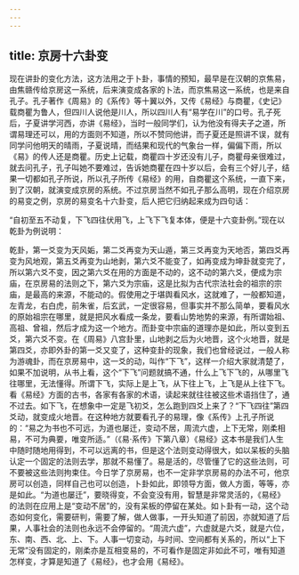 ```yaml
---
---
---
```

title: 京房十六卦变
---




现在讲卦的变化方法，这方法用之于卜卦，事情的预知，最早是在汉朝的京焦易，由焦赣传给京房这一系统，后来演变成各家的卜法，而京焦易这一系统，也是来自孔子。孔子著作《周易》的《系传》等十翼以外，又传《易经》与商瞿，《史记》载商瞿为鲁人，但四川人说他是川人，所以四川人有“易学在川”的口号。孔子死后，子夏讲学河西，亦讲《易经》，当时一般同学们，认为他没有得夫子之道，所谓易理还可以，用的方面则不知道，所以不赞同他讲，而子夏还是照讲不误，就有同学问他明天的晴雨，子夏说晴，而结果和现代的气象台一样，偏偏下雨，所以《易》的传人还是商瞿。历史上记载，商瞿四十岁还没有儿子，商瞿母亲很难过，就去问孔子，孔子叫她不要难过，告诉她商瞿在四十岁以后，会有三个好儿子，结果一切都如孔子所说，所以孔子所传《易经》的用，自商瞿这个系统，一直下来，到了汉朝，就演变成京房的系统。不过京房当然不如孔子那么高明，现在介绍京房的易变之例，京房的易变名十六卦变，后人把它归纳起来成为四句话：

“自初至五不动复，下飞四往伏用飞，上飞下飞复本体，便是十六变卦例。”现在以乾卦为例说明：

乾卦，第一爻变为天风姤，第二爻再变为天山遁，第三爻再变为天地否，第四爻再变为风地观，第五爻再变为山地剥，第六爻不能变了，如再变成为坤卦就变完了，所以第六爻不变，因之第六爻在用的方面是不动的，这不动的第六爻，便成为宗庙，在京房易的法则之下，第六爻为宗庙，这是比拟为古代宗法社会的祖宗的宗庙，是最高的来源，不能动的。假使用之于堪舆看风水，这就难了，一般都知道，左青龙，右白虎，前朱雀，后玄武，一定很容易，但事实并不那么简单，要看风水的原始祖宗在哪里，就是把风水看成一条龙，要看山势地势的来源，有所谓始祖、高祖、曾祖，然后才成为这一个地方。而卦变中宗庙的道理亦是如此，所以变到五爻，第六爻不变。在《周易》八宫卦里，山地剥之后为火地晋，这个火地晋，就是第四爻，亦即外卦的第一爻又变了，这种变卦的现象，我们也曾经说过，一般人称为游魂卦，而在京房易中，这一爻的动，叫作“下飞”，这样一介绍大家就清楚了，如果不加说明，从书上看，这个“下飞”问题就搞不通，什么上飞下飞的，从哪里飞往哪里，无法懂得。所谓下飞，实际上是上飞，从下往上飞，上飞是从上往下飞。看《易经》方面的古书，各家有各家的术语，读起来就往往被这些术语挡住了，通不过去。如下飞，在想象中一定是飞初爻，怎么跑到四爻上来了？“下飞四往”第四爻动，就变成火地晋。在这种地方就要看孔子的易理，像《系传》上孔子所说的：“易之为书也不可远，为道也屡迁，变动不居，周流六虚，上下无常，刚柔相易，不可为典要，唯变所适。”（《易·系传》下第八章）《易经》这本书是我们人生中随时随地用得到，不可以远离的书，但是这个法则变动得很大，如以呆板的头脑认定一个固定的法则去学，那就不易懂了。易是活的，尽管懂了它的这些法则，可不要被这些法则拘束住。今日学了京房易，也不一定非学京房易的办法不可，他京房可以创造，同样自己也可以创造，卜卦如此，即领导方面，做人方面，等等，亦是如此。“为道也屡迁”，要晓得变，不会变没有用，智慧是非常灵活的，《易经》的法则在应用上是“变动不居”的，没有呆板的停留在某处。如卜卦有一动，这个动态如何变化，需要研判，需要了解，做人做事，一开头知道了前因，亦就知道了后果，人事社会的法则也永远不会停留的。“周流六虚”，六虚就是六爻，就是六位，东、南、西、北、上、下。人事一切变动，与时间、空间都有关系的，所以“上下无常”没有固定的，刚柔亦是互相变易的，不可看作是固定非如此不可，唯有知道怎样变，才算是知道了《易经》，也才会用《易经》。
